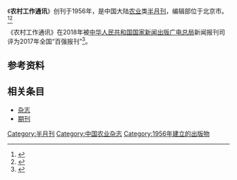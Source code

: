{{Infobox magazine
| title = 农村工作通讯 
| image_file = 
| image_size = 
| image_caption =
| editor = 
| editor_title =  
| staff_writer =  
| founder =  
| frequency = 半月刊
| circulation = 
| category = 农业
| company = [[中华人民共和国农业农村部|中华人民共和国农业农村部]]（主管单位）
| 出版者= 中国农村杂志社（主办单位）
| firstdate = [[1956年|1956年]]
| 创刊地区= [[中国大陆|中国大陆]]
| 总部所在地   =北京市
| language = [[中文|中文]]
| website = [http://journal.crnews.net/ncgztxcs/index.html 《农村工作通讯》的官方网站]
| issn = 0546-9503
| CN   = CN11-1617/F
}}
《'''农村工作通讯'''》创刊于1956年，是中国大陆[[农业|农业]]类[[杂志#出版|半月刊]]，编辑部位于北京市。<ref name="知网1">{{Cite web|title=农村工作通讯|url=https://navi.cnki.net/knavi/JournalDetail?pcode=CJFD&pykm=NGTX|accessdate=2021-02-02|work=navi.cnki.net|publisher=[[中国知网|中国知网]]}}</ref><ref name="维普1">{{Cite web|title=农村工作通讯 - 维普中文期刊|url=http://www.cqvip.com/qikan/Detail.aspx?gch=97027X|accessdate=2021-02-02|author=|date=|format=|publisher=[[维普|维普]]|language=}}</ref>

《农村工作通讯》在2018年被[[中华人民共和国国家新闻出版广电总局|中华人民共和国国家新闻出版广电总局]]新闻报刊司评为2017年全国“百强报刊”<ref>{{Cite web|title=2017年全国“百强报刊”推荐名单开始公示|url=http://www.ce.cn/culture/gd/201801/16/t20180116_27756145.shtml|accessdate=2021-02-10|author=赵新乐（中国新闻出版广电报）|date=2018-01-16|format=|work=www.ce.cn|publisher=[[中国经济网|中国经济网]]|language=|archive-date=2020-11-05|archive-url=https://web.archive.org/web/20201105014543/http://www.ce.cn/culture/gd/201801/16/t20180116_27756145.shtml|dead-url=no}}</ref>。
== 参考资料 ==
{{reflist|2}}

== 相关条目 ==

* [[杂志|杂志]]
* [[期刊|期刊]]

{{pub-stub}}
{{全国百强报刊|2017}}

[[Category:半月刊|Category:半月刊]]
[[Category:中国农业杂志|Category:中国农业杂志]]
[[Category:1956年建立的出版物|Category:1956年建立的出版物]]